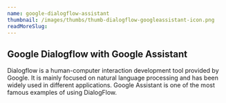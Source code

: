 ```yaml
---
name: google-dialogflow-assistant
thumbnail: /images/thumbs/thumb-dialogflow-googleassistant-icon.png
readMoreSlug:
---
```


## Google Dialogflow with Google Assistant

Dialogflow is a human-computer interaction development tool provided by Google. It is mainly focused on natural language processing and has been widely used in different applications. Google Assistant is one of the most famous examples of using DialogFlow.
